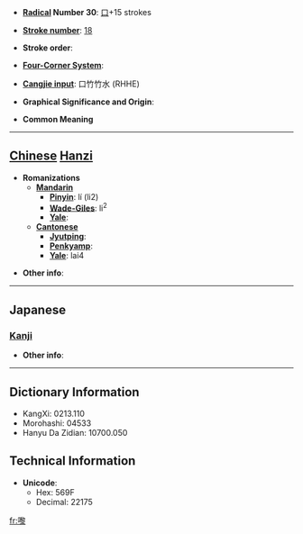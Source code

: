 * '''[[Wiktionary:Chinese radical index| Radical]] Number 30''': [[Wiktionary:Chinese radical index 口|口]]+15 strokes

* '''[[Wiktionary:Chinese total strokes index|Stroke number]]''': [[Wiktionary:Chinese total strokes index 18|18]]

* '''Stroke order''': 

* '''[[Wiktionary:Chinese four corner index|Four-Corner System]]''': 

* '''[[Wiktionary:Chinese Cangjie index|Cangjie input]]''': 口竹竹水 (RHHE)

* '''Graphical Significance and Origin''': 

* '''Common Meaning'''

----

== [[Chinese]] [[Hanzi]] ==

* '''Romanizations'''
** '''[[Mandarin]]'''
*** '''[[Pinyin]]''': lí (li2)
*** '''[[Wade-Giles]]''': li<sup>2</sup>
*** '''[[Yale]]''': 
** '''[[Cantonese]]'''
*** '''[[Jyutping]]''':
*** '''[[Penkyamp]]''': 
*** '''[[Yale]]''': lai4

* '''Other info''': 

----

==Japanese==
===[[Kanji]]===
{{kanji|on readings=[[り]] (ri)
|kun readings=
}}

* '''Other info''':  

----

== Dictionary Information ==

* KangXi: 0213.110
* Morohashi: 04533
* Hanyu Da Zidian: 10700.050

== Technical Information ==

* '''Unicode''':
** Hex: 569F
** Decimal: 22175

[[fr:嚟]]